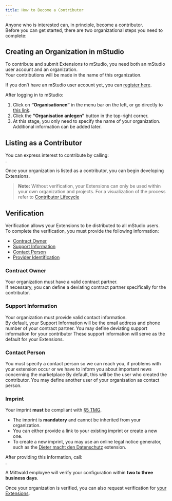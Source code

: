 ```yaml
---
title: How to Become a Contributor
---
```



Anyone who is interested can, in principle, become a contributor.  
Before you can get started, there are two organizational steps you need to complete:

## Creating an Organization in mStudio

To contribute and submit Extensions to mStudio, you need both an mStudio user account and an organization.  
Your contributions will be made in the name of this organization.  

If you don’t have an mStudio user account yet, you can [register here](https://studio.mittwald.de).

After logging in to mStudio:  
1. Click on **“Organisationen”** in the menu bar on the left, or go directly to [this link](https://studio.mittwald.de/app/organizations).  
2. Click the **“Organisation anlegen”** button in the top-right corner.  
3. At this stage, you only need to specify the name of your organization. Additional information can be added later.

## Listing as a Contributor

You can express interest to contribute by calling:  
<OperationLink operation="contributor-express-interest-to-contribute" />.

Once your organization is listed as a contributor, you can begin developing Extensions.

> **Note:** Without verification, your Extensions can only be used within your own organization and projects.
> For a visualization of the process refer to [Contributor Lifecycle](../30-overview/3-contributor.mdx#contributor-lifecycle)

## Verification

Verification allows your Extensions to be distributed to all mStudio users.  
To complete the verification, you must provide the following information:

- [Contract Owner](#contract-owner)
- [Support Information](#support-information)
- [Contact Person](#contact-person)
- [Provider Identification](#imprint)


### Contract Owner

Your organization must have a valid contract partner.  
If necessary, you can define a deviating contract partner specifically for the contributor.

### Support Information

Your organization must provide valid contact information.  
By default, your Support Information will be the email address and phone number of your contract partner. 
You may define deviating support information for your contributor
These support information will serve as the default for your Extensions.

### Contact Person

You must specify a contact person so we can reach you, if problems with your extension occur or we have to inform you about important news concerning the marketplace
By default, this will be the user who created the contributor.
You may define another user of your organisation as contact person.

### Imprint

Your imprint **must** be compliant with [§5 TMG](https://www.telemediengesetz.de/%C2%A7-5-tmg-allgemeine-informationspflichten/).  

- The imprint is **mandatory** and cannot be inherited from your organization.  
- You can either provide a link to your existing imprint or create a new one.  
- To create a new imprint, you may use an online legal notice generator, such as the [Dieter macht den Datenschutz](https://mstudio.mittwald.de/app/marketplace/marketplace/62cfdf0b-9e64-4d48-ae3d-dfa3ba433df4) extension.

After providing this information, call:  
<OperationLink operation="contributor-request-verifcation" />.  

A Mittwald employee will verify your configuration within **two to three business days**.

Once your organization is verified, you can also request verification for [your Extensions](./2-manage-extensions.mdx#verify-extension).
